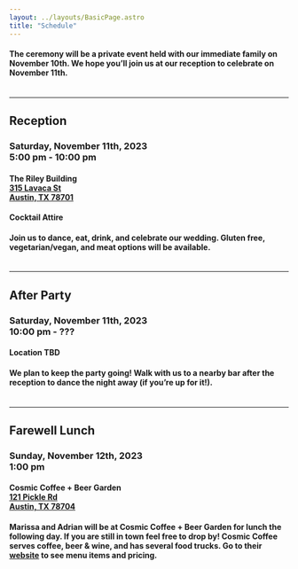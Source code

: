 ```yaml
---
layout: ../layouts/BasicPage.astro
title: "Schedule"
---
```



#### The ceremony will be a private event held with our immediate family on November 10th. We hope you’ll join us at our reception to celebrate on November 11th.<br /><br />

---

## Reception

### Saturday, November 11th, 2023<br/>5:00 pm - 10:00 pm

#### The Riley Building<br/><a href="https://goo.gl/maps/pf13gqxaoBctdVkN6" target="_blank">315 Lavaca St<br/>Austin, TX 78701</a>

#### Cocktail Attire

#### Join us to dance, eat, drink, and celebrate our wedding. Gluten free, vegetarian/vegan, and meat options will be available.<br /><br />

---

## After Party

### Saturday, November 11th, 2023<br/>10:00 pm - ???

#### Location TBD

#### We plan to keep the party going! Walk with us to a nearby bar after the reception to dance the night away (if you’re up for it!).<br /><br />

---

## Farewell Lunch

### Sunday, November 12th, 2023<br/>1:00 pm

#### Cosmic Coffee + Beer Garden<br/><a href="https://goo.gl/maps/Vn2ZZGH7XPZzmXgh9" target="_blank">121 Pickle Rd<br/>Austin, TX 78704</a>

#### Marissa and Adrian will be at Cosmic Coffee + Beer Garden for lunch the following day. If you are still in town feel free to drop by! Cosmic Coffee serves coffee, beer & wine, and has several food trucks. Go to their <a href="https://cosmichospitalitygroup.com/south-austin/" target="_blank">website</a> to see menu items and pricing.
